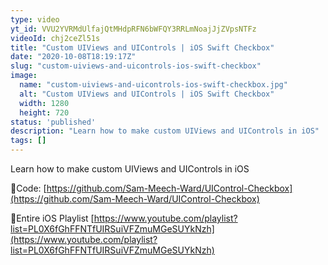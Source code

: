 ```yaml
---
type: video
yt_id: VVU2YVRMdUlfajQtMHdpRFN6bWFQY3RRLmNoajJjZVpsNTFz
videoId: chj2ceZl51s
title: "Custom UIViews and UIControls | iOS Swift Checkbox"
date: "2020-10-08T18:19:17Z"
slug: "custom-uiviews-and-uicontrols-ios-swift-checkbox"
image: 
  name: "custom-uiviews-and-uicontrols-ios-swift-checkbox.jpg"
  alt: "Custom UIViews and UIControls | iOS Swift Checkbox"
  width: 1280
  height: 720
status: 'published'
description: "Learn how to make custom UIViews and UIControls in iOS"
tags: []
---
```


Learn how to make custom UIViews and UIControls in iOS

🔗Code:
[https://github.com/Sam-Meech-Ward/UIControl-Checkbox](https://github.com/Sam-Meech-Ward/UIControl-Checkbox)

🔗Entire iOS Playlist 
[https://www.youtube.com/playlist?list=PL0X6fGhFFNTfUIRSuiVFZmuMGeSUYkNzh](https://www.youtube.com/playlist?list=PL0X6fGhFFNTfUIRSuiVFZmuMGeSUYkNzh)


